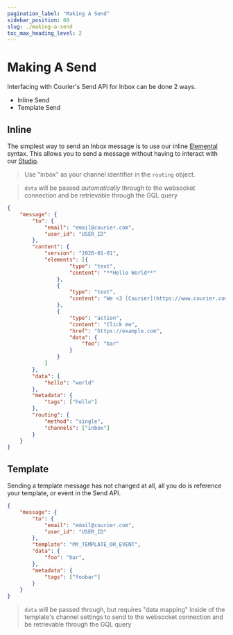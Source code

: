 ```yaml
---
pagination_label: "Making A Send"
sidebar_position: 60
slug: ./making-a-send
toc_max_heading_level: 2
---
```




# Making A Send

Interfacing with Courier's Send API for Inbox can be done 2 ways. 

- Inline Send
- Template Send

## Inline

The simplest way to send an Inbox message is to use our inline [Elemental](/docs/elemental/) syntax.  This allows you to send a message without having to interact with our [Studio](https://app.courier.com).

> Use "inbox" as your channel identifier in the `routing` object.

> `data` will be passed _automatically_ through to the websocket connection and be retrievable through the GQL query

```json
{
	"message": {
		"to": {
			"email": "email@courier.com",
			"user_id": "USER_ID"
		},
		"content": {
			"version": "2020-01-01",
			"elements": [{
					"type": "text",
					"content": "**Hello World**"
				},
				{
					"type": "text",
					"content": "We <3 [Courier](https://www.courier.com)"
				},
				{
					"type": "action",
					"content": "Click me",
					"href": "https://example.com",
					"data": {
						"foo": "bar"
					}
				}
			]
		},
		"data": {
			"hello": "world"
		},
		"metadata": {
			"tags": ["hello"]
		},
		"routing": {
			"method": "single",
			"channels": ["inbox"]
		}
	}
}
```

## Template

Sending a template message has not changed at all, all you do is reference your template, or event in the Send API.

```json
{
	"message": {
		"to": {
			"email": "email@courier.com",
			"user_id": "USER_ID"
		},
		"template": "MY_TEMPLATE_OR_EVENT",
		"data": {
			"foo": "bar",
		},
		"metadata": {
			"tags": ["foobar"]
		}
	}
}
```

> `data` will be passed through, but requires "data mapping" inside of the template's channel settings to send to the websocket connection and be retrievable through the GQL query

